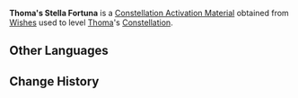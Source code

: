 {{Item Infobox
|id           = 001150
|image        = Item Stella Fortuna (4 Star).png
|type         = Constellation Activation Materials
|group        = Stella Fortuna
|rarity       = 4
|description  = [[Thoma]]'s Constellation Activation Material
|source1      = [[Wishes]]
}}
'''Thoma's Stella Fortuna''' is a [[Constellation Activation Material]] obtained from [[Wishes]] used to level [[Thoma]]'s [[Constellation]].

==Other Languages==
{{Other Languages
|default_hidden = 1
|en      = Thoma's Stella Fortuna
|zhs     = 托马的命星
|zhs_rm  = Tuōmǎ de Mìng Xīng
|zht     = 托馬的命星
|zht_rm  = Tuōmǎ de Mìng Xīng
|ja      = トーマの星屑
|ja_rm   = Tooma no Hoshikuzu
|ko      = 토마의 운명의 별
|ko_rm   = Toma-ui Unmyeong-ui Byeol
|es      = Stella Fortuna de Thoma
|fr      = Stella Fortuna de Thomas
|ru      = Удача Тома
|th      = ดวงดาวแห่งชีวิตของ Thoma
|th_rm   = Duanggdao Haeng Chiwit Khong Thoma
|vi      = Chòm Sao Của Thoma
|de      = Stella Fortuna von Thoma
|id      = Thoma's Stella Fortuna
|pt      = Stella Fortuna de Thoma
}}

==Change History==
{{Change History|2.2}}